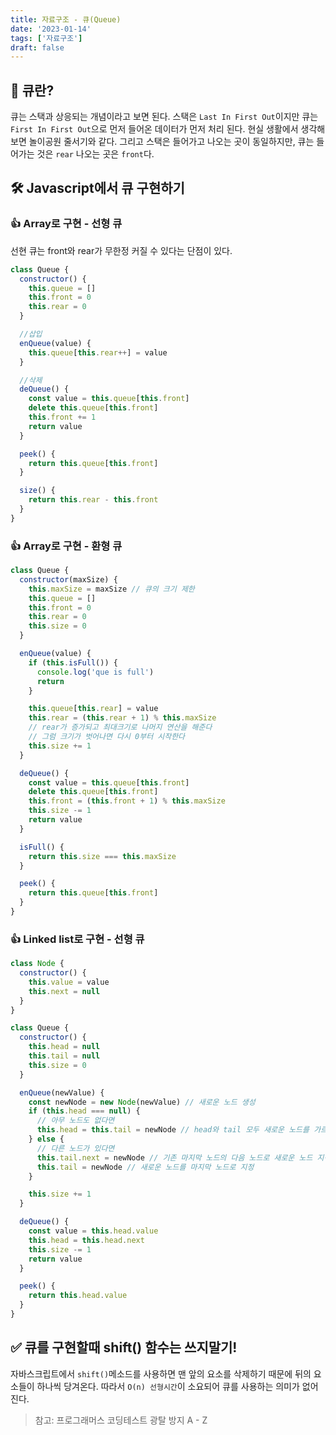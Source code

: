 ```yaml
---
title: 자료구조 - 큐(Queue)
date: '2023-01-14'
tags: ['자료구조']
draft: false
---
```


## 🤔 큐란?

큐는 스택과 상응되는 개념이라고 보면 된다. 스택은 `Last In First Out`이지만 큐는 `First In First Out`으로 먼저 들어온 데이터가 먼저 처리 된다. 현실 생활에서 생각해보면 놀이공원 줄서기와 같다.
그리고 스택은 들어가고 나오는 곳이 동일하지만, 큐는 들어가는 것은 `rear` 나오는 곳은 `front`다.

## 🛠 Javascript에서 큐 구현하기

### 👍 Array로 구현 - 선형 큐

선현 큐는 front와 rear가 무한정 커질 수 있다는 단점이 있다.

```javascript
class Queue {
  constructor() {
    this.queue = []
    this.front = 0
    this.rear = 0
  }

  //삽입
  enQueue(value) {
    this.queue[this.rear++] = value
  }

  //삭제
  deQueue() {
    const value = this.queue[this.front]
    delete this.queue[this.front]
    this.front += 1
    return value
  }

  peek() {
    return this.queue[this.front]
  }

  size() {
    return this.rear - this.front
  }
}
```

### 👍 Array로 구현 - 환형 큐

```javascript
class Queue {
  constructor(maxSize) {
    this.maxSize = maxSize // 큐의 크기 제한
    this.queue = []
    this.front = 0
    this.rear = 0
    this.size = 0
  }

  enQueue(value) {
    if (this.isFull()) {
      console.log('que is full')
      return
    }

    this.queue[this.rear] = value
    this.rear = (this.rear + 1) % this.maxSize
    // rear가 증가되고 최대크기로 나머지 연산을 해준다
    // 그럼 크기가 벗어나면 다시 0부터 시작한다
    this.size += 1
  }

  deQueue() {
    const value = this.queue[this.front]
    delete this.queue[this.front]
    this.front = (this.front + 1) % this.maxSize
    this.size -= 1
    return value
  }

  isFull() {
    return this.size === this.maxSize
  }

  peek() {
    return this.queue[this.front]
  }
}
```

### 👍 Linked list로 구현 - 선형 큐

```javascript
class Node {
  constructor() {
    this.value = value
    this.next = null
  }
}

class Queue {
  constructor() {
    this.head = null
    this.tail = null
    this.size = 0
  }

  enQueue(newValue) {
    const newNode = new Node(newValue) // 새로운 노드 생성
    if (this.head === null) {
      // 아무 노드도 없다면
      this.head = this.tail = newNode // head와 tail 모두 새로운 노드를 가르킨다
    } else {
      // 다른 노드가 있다면
      this.tail.next = newNode // 기존 마지막 노드의 다음 노드로 새로운 노드 지정
      this.tail = newNode // 새로운 노드를 마지막 노드로 지정
    }

    this.size += 1
  }

  deQueue() {
    const value = this.head.value
    this.head = this.head.next
    this.size -= 1
    return value
  }

  peek() {
    return this.head.value
  }
}
```

## ✅ 큐를 구현할때 shift() 함수는 쓰지말기!

자바스크립트에서 `shift()`메소드를 사용하면 맨 앞의 요소를 삭제하기 때문에 뒤의 요소들이 하나씩 당겨온다. 따라서 `O(n) 선형시간`이 소요되어 큐를 사용하는 의미가 없어진다.

> 참고: 프로그래머스 코딩테스트 광탈 방지 A - Z
